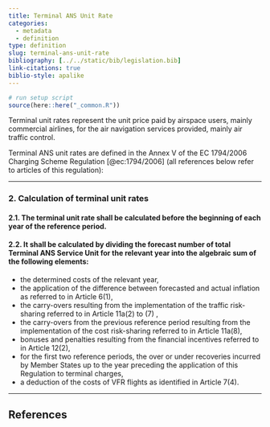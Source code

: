 ```yaml
---
title: Terminal ANS Unit Rate
categories:
  - metadata
  - definition
type: definition
slug: terminal-ans-unit-rate
bibliography: [../../static/bib/legislation.bib]
link-citations: true
biblio-style: apalike
---
```

```r
# run setup script
source(here::here("_common.R"))
```

Terminal unit rates represent the unit price paid by airspace users, mainly
commercial airlines, for the air navigation services provided, mainly air
traffic control.

Terminal ANS unit rates are defined in the Annex V of the
EC 1794/2006 Charging Scheme Regulation [@ec:1794/2006]
(all references below refer to articles of this regulation):


----------------------

### 2. Calculation of terminal unit rates

#### 2.1. The terminal unit rate shall be calculated before the beginning of each year of the reference period.

#### 2.2. It shall be calculated by dividing the forecast number of total Terminal ANS Service Unit for the relevant year into the algebraic sum of the following elements:

* the determined costs of the relevant year,
* the application of the difference between forecasted and actual inflation as referred to in Article 6(1),
* the carry-overs resulting from the implementation of the traffic risk-sharing referred to in Article 11a(2) to (7) ,
* the carry-overs from the previous reference period resulting from the implementation of the cost risk-sharing referred to in Article 11a(8),
* bonuses and penalties resulting from the financial incentives referred to in Article 12(2),
* for the first two reference periods, the over or under recoveries incurred by Member States up to the year preceding the application of this Regulation to terminal charges,
* a deduction of the costs of VFR flights as identified in Article 7(4).

--------------------


## References

